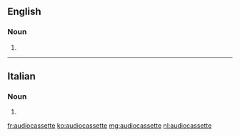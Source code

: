 ==English==

===Noun===
{{en-noun}}

# {{alternative form of|audio cassette|lang=en}}

----

==Italian==

===Noun===
{{head|it|plural|g=f}}

# {{plural of|audiocassetta|lang=it}}

[[fr:audiocassette]]
[[ko:audiocassette]]
[[mg:audiocassette]]
[[nl:audiocassette]]